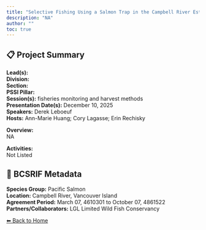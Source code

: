 ```yaml
---
title: "Selective Fishing Using a Salmon Trap in the Campbell River Estuary"
description: "NA"
author: ""
toc: true
---
```


## 📋 Project Summary

**Lead(s):**   
**Division:**   
**Section:**   
**PSSI Pillar:**   
**Session(s):** fisheries monitoring and harvest methods  
**Presentation Date(s):** December 10, 2025  
**Speakers:** Derek Leboeuf  
**Hosts:** Ann-Marie Huang; Cory Lagasse; Erin Rechisky  

**Overview:**  
NA   

**Activities:**  
Not Listed

## 🧬 BCSRIF Metadata

**Species Group:** Pacific Salmon  
**Location:** Campbell River, Vancouver Island   
**Agreement Period:** March 07, 4610301 to October 07, 4861522  
**Partners/Collaborators:** LGL Limited
Wild Fish Conservancy   

[⬅ Back to Home](../index.qmd)
